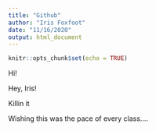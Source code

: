 ```yaml
---
title: "Github"
author: "Iris Foxfoot"
date: "11/16/2020"
output: html_document
---
```


```r
knitr::opts_chunk$set(echo = TRUE)
```

Hi!

Hey, Iris!

Killin it

Wishing this was the pace of every class....